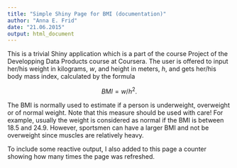 ```yaml
---
title: "Simple Shiny Page for BMI (documentation)"
author: "Anna E. Frid"
date: "21.06.2015"
output: html_document
---
```


This is a trivial Shiny application which is a part of the course Project of the Developping Data Products course at Coursera. The user is offered to input her/his weight in kilograms, $w$, and height in meters, $h$, and gets her/his body mass index, calculated by the formula

$$BMI=w/h^2.$$

The BMI is normally used to estimate if a person is underweight, overweight or of normal weight. Note that this measure should be used with care! For example, usually the weight is considered as normal if the BMI is between 18.5 and 24.9. However, sportsmen can have a larger BMI and not be overweight since muscles are relatively heavy.

To include some reactive output, I also added to this page a counter showing how many times the page was refreshed.
